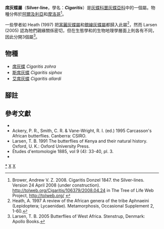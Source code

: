 {{NoteTA|G1=Butterfly}}
{{Automatic Taxobox
| taxon = Cigaritis
| authority = Donzel, 1847
| image = CigaritisAllardiAsC ZohraOberthur1885.JPG
| image_caption = [[艾席灰蝶|艾席灰蝶]]<br />''Cigaritis allardi''
| type_species = [[席灰蝶|席灰蝶]]<br />''Cigaritis zohra''
| type_species_authority = Donzel 1847
| subdivision_ranks = 物種
| subdivision = 共3種，詳閱正文。
| synonyms = 
* ''Zerythis'' <small>Lucas 1849</small>
* ''Cygaritis'' <small>Wallengren 1857</small>
}}

'''席灰蝶屬'''（'''Silver-line'''，學名：'''''Cigaritis'''''）是[[灰蝶科|灰蝶科]][[噩灰蝶亞科|噩灰蝶亞科]]中的一個屬。物種分佈於[[阿爾及利亞|阿爾及利亞]]和[[摩洛哥|摩洛哥]]<ref>Brower, Andrew V. Z. 2008. Cigaritis Donzel 1847. the Silver-lines. Version 24 April 2008 (under construction). http://tolweb.org/Cigaritis/106379/2008.04.24 {{Wayback|url=http://tolweb.org/Cigaritis/106379/2008.04.24 |date=20191201000111 }} in The Tree of Life Web Project, http://tolweb.org/ {{Wayback|url=http://tolweb.org/ |date=20110515100516 }}</ref>。

一些學者如 Heath (1997) 把[[富麗灰蝶屬|富麗灰蝶屬]]和[[銀線灰蝶屬|銀線灰蝶屬]]都歸入此屬<ref>Heath, A. 1997 A review of the African genera of the tribe Aphnaeini (Lepidoptera; Lycaenidae). Metamorphosis, Occasional Supplement 2, 1-60.</ref>，然而 Larsen (2005) 認為牠們親緣關係密切，但在生態學和的生物地理學層面上則各有不同，因此分開3個屬<ref>Larsen, T. B. 2005 Butterflies of West Africa. Stenstrup, Denmark: Apollo Books.</ref>。

== 物種 ==
* [[席灰蝶|席灰蝶]] ''Cigaritis zohra''
* [[斯席灰蝶|斯席灰蝶]] ''Cigaritis siphax''
* [[艾席灰蝶|艾席灰蝶]] ''Cigaritis allardi''
<!--
== 圖集 ==
<gallery>
</gallery>
-->
== 腳註 ==
{{reflist}}

== 參考文獻 ==
* {{Commonscat-inline| Cigaritis}}
* Ackery, P. R., Smith, C. R. & Vane-Wright, R. I. (ed.) 1995 Carcasson's African butterflies. Canberra: CSIRO.
* Larsen, T. B. 1991 The butterflies of Kenya and their natural history. Oxford, U. K.: Oxford University Press.
* Études d'entomologie 1885, vol 9 (4): 33-40, pl. 3.
* {{Cite book | author = 寿建新 周尧 李宇飞 | title = 世界蝴蝶分類名錄 | location = 中國 | publisher = 陝西科學技術出版社 | date = 2006-04-01 | ISBN = 9787536936768 | language= zh-hans }}

{{噩灰蝶亞科}}
{{Taxonbar}}
[[Category:席灰蝶屬|*]]
[[Category:噩灰蝶亞科|X]]
[[Category:_1847年描述的分类群|X]]